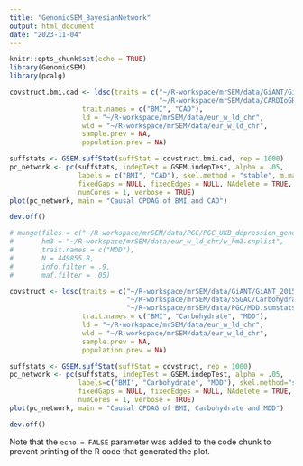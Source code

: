 ```yaml
---
title: "GenomicSEM_BayesianNetwork"
output: html_document
date: "2023-11-04"
---
```


```r
knitr::opts_chunk$set(echo = TRUE)
library(GenomicSEM)
library(pcalg)
```

```r
covstruct.bmi.cad <- ldsc(traits = c("~/R-workspace/mrSEM/data/GiANT/GiANT_2015_BMI.sumstats.gz",
                                     "~/R-workspace/mrSEM/data/CARDIoGRAMplusC4D/CARDIoGRAMplusC4D_2015_CAD.sumstats.gz"),
                  trait.names = c("BMI", "CAD"),
                  ld = "~/R-workspace/mrSEM/data/eur_w_ld_chr",
                  wld = "~/R-workspace/mrSEM/data/eur_w_ld_chr",
                  sample.prev = NA,
                  population.prev = NA)

suffstats <- GSEM.suffStat(suffStat = covstruct.bmi.cad, rep = 1000)
pc_network <- pc(suffstats, indepTest = GSEM.indepTest, alpha = .05,
                 labels = c("BMI", "CAD"), skel.method = "stable", m.max = Inf,
                 fixedGaps = NULL, fixedEdges = NULL, NAdelete = TRUE,
                 numCores = 1, verbose = TRUE)
plot(pc_network, main = "Causal CPDAG of BMI and CAD")

dev.off()

```

```r
# munge(files = c("~/R-workspace/mrSEM/data/PGC/PGC_UKB_depression_genome-wide.sumstats") ,
#       hm3 = "~/R-workspace/mrSEM/data/eur_w_ld_chr/w_hm3.snplist",
#       trait.names = c("MDD"),
#       N = 449855.8,
#       info.filter = .9,
#       maf.filter = .05)

covstruct <- ldsc(traits = c("~/R-workspace/mrSEM/data/GiANT/GiANT_2015_BMI.sumstats.gz",
                             "~/R-workspace/mrSEM/data/SSGAC/Carbohydrate.sumstats.gz",
                             "~/R-workspace/mrSEM/data/PGC/MDD.sumstats.gz"),
                  trait.names = c("BMI", "Carbohydrate", "MDD"),
                  ld = "~/R-workspace/mrSEM/data/eur_w_ld_chr",
                  wld = "~/R-workspace/mrSEM/data/eur_w_ld_chr",
                  sample.prev = NA,
                  population.prev = NA)

suffstats <- GSEM.suffStat(suffStat = covstruct, rep = 1000)
pc_network <- pc(suffstats, indepTest = GSEM.indepTest, alpha = .05,
                 labels=c("BMI", "Carbohydrate", "MDD"), skel.method="stable", m.max=Inf,
                 fixedGaps = NULL, fixedEdges = NULL, NAdelete = TRUE,
                 numCores = 1, verbose = TRUE)
plot(pc_network, main = "Causal CPDAG of BMI, Carbohydrate and MDD")

dev.off()

```

Note that the `echo = FALSE` parameter was added to the code chunk to prevent printing of the R code that generated the plot.
